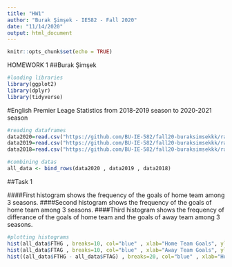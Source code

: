 ```yaml
---
title: "HW1"
author: "Burak Şimşek - IE582 - Fall 2020"
date: "11/14/2020"
output: html_document
---
```


```r
knitr::opts_chunk$set(echo = TRUE)
```

HOMEWORK 1
##Burak Şimşek

```r
#loading libraries
library(ggplot2)
library(dplyr)
library(tidyverse)
```

#English Premier Leage Statistics from 2018-2019 season to 2020-2021 season

```r
#reading dataframes
data2020=read.csv("https://github.com/BU-IE-582/fall20-buraksimsekkk/raw/master/HW1/2020-2021.csv")
data2019=read.csv("https://github.com/BU-IE-582/fall20-buraksimsekkk/raw/master/HW1/2019-2020.csv")
data2018=read.csv("https://github.com/BU-IE-582/fall20-buraksimsekkk/raw/master/HW1/2018-2019.csv")

#combining datas
all_data <- bind_rows(data2020 , data2019 , data2018)
```


##Task 1

####First histogram shows the frequency of the goals of home team among 3 seasons.
####Second histogram shows the frequency of the goals of home team among 3 seasons.
####Third histogram shows the frequency of differance of the goals of home team and the goals of away team among 3 seasons.

```r
#plotting histograms
hist(all_data$FTHG , breaks=10, col="blue" , xlab="Home Team Goals", ylab="Number of Games", main="Home Team Goals Histogram" , xaxp=c(0,10,10) , yaxp=c(0,450,5)) 
hist(all_data$FTAG , breaks=10, col="blue" , xlab="Away Team Goals", ylab="Number of Games", main="Away Team Goals Histogram" , xaxp=c(0,10,10))
hist((all_data$FTHG - all_data$FTAG) , breaks=20, col="blue" , xlab="Home Team Goals - Away Team Goals", ylab="Number of Games", main=" Differance of Goals Histogram" , xaxp=c(-9,9,18) , yaxp=c(0,180,6) ) 
```



